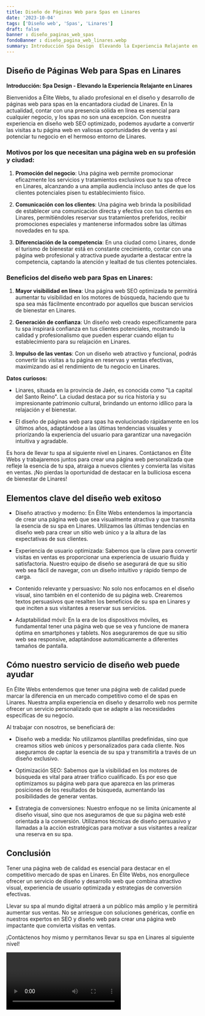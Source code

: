 ```yaml
---
title: Diseño de Páginas Web para Spas en Linares
date: '2023-10-04'
tags: ['Diseño web', 'Spas', 'Linares']
draft: false
banner : diseño_paginas_web_spas
fondoBanner : diseño_pagina_web_linares.webp
summary: Introducción Spa Design  Elevando la Experiencia Relajante en Linares
---
```


## Diseño de Páginas Web para Spas en Linares

**Introducción: Spa Design - Elevando la Experiencia Relajante en Linares**

Bienvenidos a Élite Webs, tu aliado profesional en el diseño y desarrollo de páginas web para spas en la encantadora ciudad de Linares. En la actualidad, contar con una presencia sólida en línea es esencial para cualquier negocio, y los spas no son una excepción. Con nuestra experiencia en diseño web SEO optimizado, podemos ayudarte a convertir las visitas a tu página web en valiosas oportunidades de venta y así potenciar tu negocio en el hermoso entorno de Linares.

### Motivos por los que necesitan una página web en su profesión y ciudad:

1. **Promoción del negocio**: Una página web permite promocionar eficazmente los servicios y tratamientos exclusivos que tu spa ofrece en Linares, alcanzando a una amplia audiencia incluso antes de que los clientes potenciales pisen tu establecimiento físico.

2. **Comunicación con los clientes**: Una página web brinda la posibilidad de establecer una comunicación directa y efectiva con tus clientes en Linares, permitiéndoles reservar sus tratamientos preferidos, recibir promociones especiales y mantenerse informados sobre las últimas novedades en tu spa.

3. **Diferenciación de la competencia**: En una ciudad como Linares, donde el turismo de bienestar está en constante crecimiento, contar con una página web profesional y atractiva puede ayudarte a destacar entre la competencia, captando la atención y lealtad de tus clientes potenciales.

### Beneficios del diseño web para Spas en Linares:

1. **Mayor visibilidad en línea**: Una página web SEO optimizada te permitirá aumentar tu visibilidad en los motores de búsqueda, haciendo que tu spa sea más fácilmente encontrado por aquellos que buscan servicios de bienestar en Linares.

2. **Generación de confianza**: Un diseño web creado específicamente para tu spa inspirará confianza en tus clientes potenciales, mostrando la calidad y profesionalismo que pueden esperar cuando elijan tu establecimiento para su relajación en Linares.

3. **Impulso de las ventas**: Con un diseño web atractivo y funcional, podrás convertir las visitas a tu página en reservas y ventas efectivas, maximizando así el rendimiento de tu negocio en Linares.

**Datos curiosos:**

- Linares, situada en la provincia de Jaén, es conocida como "La capital del Santo Reino". La ciudad destaca por su rica historia y su impresionante patrimonio cultural, brindando un entorno idílico para la relajación y el bienestar.

- El diseño de páginas web para spas ha evolucionado rápidamente en los últimos años, adaptándose a las últimas tendencias visuales y priorizando la experiencia del usuario para garantizar una navegación intuitiva y agradable.

Es hora de llevar tu spa al siguiente nivel en Linares. Contáctanos en Élite Webs y trabajaremos juntos para crear una página web personalizada que refleje la esencia de tu spa, atraiga a nuevos clientes y convierta las visitas en ventas. ¡No pierdas la oportunidad de destacar en la bulliciosa escena de bienestar de Linares!

<GifSeo />

<Cta />

## Elementos clave del diseño web exitoso

- Diseño atractivo y moderno: En Élite Webs entendemos la importancia de crear una página web que sea visualmente atractiva y que transmita la esencia de su spa en Linares. Utilizamos las últimas tendencias en diseño web para crear un sitio web único y a la altura de las expectativas de sus clientes.

- Experiencia de usuario optimizada: Sabemos que la clave para convertir visitas en ventas es proporcionar una experiencia de usuario fluida y satisfactoria. Nuestro equipo de diseño se asegurará de que su sitio web sea fácil de navegar, con un diseño intuitivo y rápido tiempo de carga.

- Contenido relevante y persuasivo: No solo nos enfocamos en el diseño visual, sino también en el contenido de su página web. Crearemos textos persuasivos que resalten los beneficios de su spa en Linares y que inciten a sus visitantes a reservar sus servicios.

- Adaptabilidad móvil: En la era de los dispositivos móviles, es fundamental tener una página web que se vea y funcione de manera óptima en smartphones y tablets. Nos aseguraremos de que su sitio web sea responsive, adaptándose automáticamente a diferentes tamaños de pantalla.

## Cómo nuestro servicio de diseño web puede ayudar

En Élite Webs entendemos que tener una página web de calidad puede marcar la diferencia en un mercado competitivo como el de spas en Linares. Nuestra amplia experiencia en diseño y desarrollo web nos permite ofrecer un servicio personalizado que se adapte a las necesidades específicas de su negocio.

Al trabajar con nosotros, se beneficiará de:

- Diseño web a medida: No utilizamos plantillas predefinidas, sino que creamos sitios web únicos y personalizados para cada cliente. Nos aseguramos de captar la esencia de su spa y transmitirla a través de un diseño exclusivo.

- Optimización SEO: Sabemos que la visibilidad en los motores de búsqueda es vital para atraer tráfico cualificado. Es por eso que optimizamos su página web para que aparezca en las primeras posiciones de los resultados de búsqueda, aumentando las posibilidades de generar ventas.

- Estrategia de conversiones: Nuestro enfoque no se limita únicamente al diseño visual, sino que nos aseguramos de que su página web esté orientada a la conversión. Utilizamos técnicas de diseño persuasivo y llamadas a la acción estratégicas para motivar a sus visitantes a realizar una reserva en su spa.

## Conclusión

Tener una página web de calidad es esencial para destacar en el competitivo mercado de spas en Linares. En Élite Webs, nos enorgullece ofrecer un servicio de diseño y desarrollo web que combina atractivo visual, experiencia de usuario optimizada y estrategias de conversión efectivas.

Llevar su spa al mundo digital atraerá a un público más amplio y le permitirá aumentar sus ventas. No se arriesgue con soluciones genéricas, confíe en nuestros expertos en SEO y diseño web para crear una página web impactante que convierta visitas en ventas.

¡Contáctenos hoy mismo y permítanos llevar su spa en Linares al siguiente nivel!

<Video />

<CtaBot job='Spas' city='Linares'/>

<Gmaps query='Linares+españa+maps' />